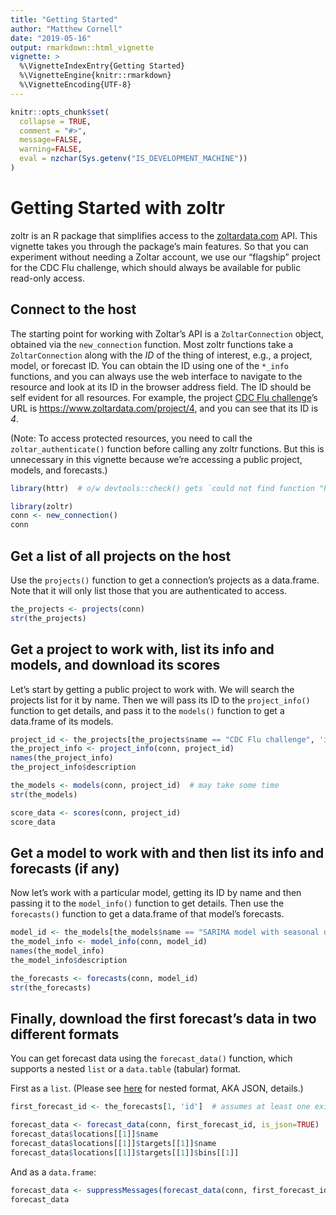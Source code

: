 ```yaml
---
title: "Getting Started"
author: "Matthew Cornell"
date: "2019-05-16"
output: rmarkdown::html_vignette
vignette: >
  %\VignetteIndexEntry{Getting Started}
  %\VignetteEngine{knitr::rmarkdown}
  %\VignetteEncoding{UTF-8}
---
```


```r
knitr::opts_chunk$set(
  collapse = TRUE,
  comment = "#>",
  message=FALSE, 
  warning=FALSE,
  eval = nzchar(Sys.getenv("IS_DEVELOPMENT_MACHINE"))
)
```


# Getting Started with zoltr

zoltr is an R package that simplifies access to the [zoltardata.com](https://www.zoltardata.com/) API. This vignette 
takes you through the package's main features. So that you can experiment without needing a Zoltar account, we use our 
"flagship" project for the CDC Flu challenge, which should always be available for public read-only access.


## Connect to the host

The starting point for working with Zoltar's API is a `ZoltarConnection` object, obtained via the `new_connection` 
function. Most zoltr functions take a `ZoltarConnection` along with the _ID_ of the thing of interest, e.g., a
project, model, or forecast ID. You can obtain the ID using one of the `*_info` functions, and you can always use the
web interface to navigate to the resource and look at its ID in the browser address field. The ID should be self evident
for all resources. For example, the project [CDC Flu challenge](https://www.zoltardata.com/project/4)'s URL is
[https://www.zoltardata.com/project/4](https://www.zoltardata.com/project/4), and you can see that its ID is _4_.

(Note: To access protected resources, you need to call the `zoltar_authenticate()` function before calling any zoltr
functions. But this is unnecessary in this vignette because we're accessing a public project, models, and forecasts.)


<!-- run but don't show. NB: will run only if above eval=TRUE -->
```r
library(httr)  # o/w devtools::check() gets `could not find function "POST"` error
```


```r
library(zoltr)
conn <- new_connection()
conn
```


## Get a list of all projects on the host

Use the `projects()` function to get a connection's projects as a data.frame. Note that it will only list those that you
are authenticated to access.

```r
the_projects <- projects(conn)
str(the_projects)
```


## Get a project to work with, list its info and models, and download its scores

Let's start by getting a public project to work with. We will search the projects list for it by name. Then we will pass
its ID to the `project_info()` function to get details, and pass it to the `models()` function to get a data.frame of
its models.

```r
project_id <- the_projects[the_projects$name == "CDC Flu challenge", 'id']  # integer(0) if not found, which is an invalid project ID
the_project_info <- project_info(conn, project_id)
names(the_project_info)
the_project_info$description

the_models <- models(conn, project_id)  # may take some time
str(the_models)

score_data <- scores(conn, project_id)
score_data
```


## Get a model to work with and then list its info and forecasts (if any)

Now let's work with a particular model, getting its ID by name and then passing it to the `model_info()` function to get 
details. Then use the `forecasts()` function to get a data.frame of that model's forecasts.

```r
model_id <- the_models[the_models$name == "SARIMA model with seasonal differencing", 'id']  # integer(0) if not found
the_model_info <- model_info(conn, model_id)
names(the_model_info)
the_model_info$description

the_forecasts <- forecasts(conn, model_id)
str(the_forecasts)
```


## Finally, download the first forecast's data in two different formats

You can get forecast data using the `forecast_data()` function, which supports a nested `list` or a `data.table`
(tabular) format.

First as a `list`. (Please see [here](https://www.zoltardata.com/docs#forecast-data-format) for nested format, AKA JSON,
details.) 

```r
first_forecast_id <- the_forecasts[1, 'id']  # assumes at least one exists

forecast_data <- forecast_data(conn, first_forecast_id, is_json=TRUE)
forecast_data$locations[[1]]$name
forecast_data$locations[[1]]$targets[[1]]$name
forecast_data$locations[[1]]$targets[[1]]$bins[[1]]
```

And as a `data.frame`:

```r
forecast_data <- suppressMessages(forecast_data(conn, first_forecast_id, is_json=FALSE))
forecast_data
```
